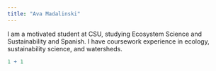 ```yaml
---
title: "Ava Madalinski"
---
```


I am a motivated student at CSU, studying Ecosystem Science and Sustainability and Spanish. I have coursework experience in ecology, sustainability science, and watersheds.

```r
1 + 1
```
